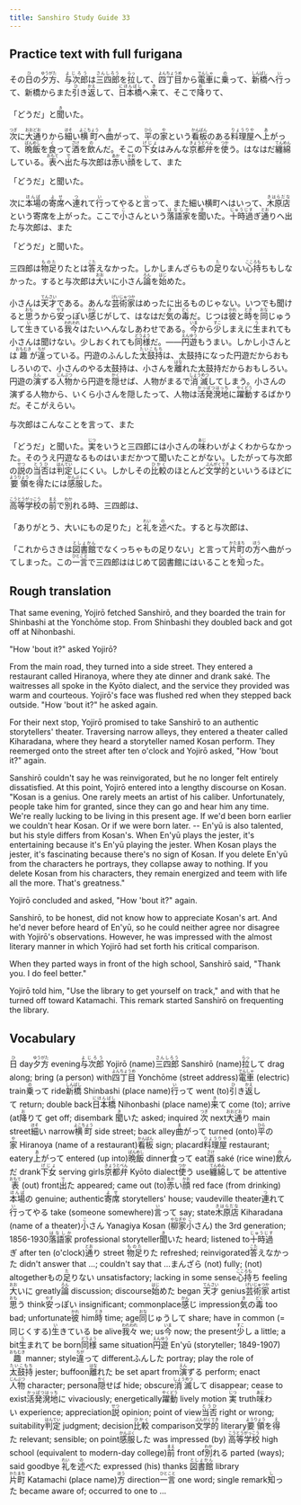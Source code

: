 ```yaml
---
title: Sanshiro Study Guide 33
---
```


## Practice text with full furigana

<p>
その<ruby><rb>日</rb><rt>ひ</rt></ruby>の<ruby><rb>夕方</rb><rt>ゆうがた</rt></ruby>、<ruby><rb>与次郎</rb><rt>よじろう</rt></ruby>は<ruby><rb>三四郎</rb><rt>さんしろう</rt></ruby>を<ruby><rb>拉</rb><rt>らっ</rt></ruby>して、<ruby><rb>四丁目</rb><rt>よんちょうめ</rt></ruby>から<ruby><rb>電車</rb><rt>でんしゃ</rt></ruby>に<ruby><rb>乗</rb><rt>の</rt></ruby>って、<ruby><rb>新橋</rb><rt>しんばし</rt></ruby>へ<ruby><rb>行</rb><rt>い</rt></ruby>って、新橋からまた<ruby><rb>引</rb><rt>ひ</rt></ruby>き<ruby><rb>返</rb><rt>かえ</rt></ruby>して、<ruby><rb>日本橋</rb><rt>にほんばし</rt></ruby>へ<ruby><rb>来</rb><rt>き</rt></ruby>て、そこで<ruby><rb>降</rb><rt>お</rt></ruby>りて、
</p>

<p>
「どうだ」と<ruby><rb>聞</rb><rt>き</rt></ruby>いた。
</p>

<p>
<ruby><rb>次</rb><rt>つぎ</rt></ruby>に<ruby><rb>大通</rb><rt>おおどお</rt></ruby>りから<ruby><rb>細</rb><rt>ほそ</rt></ruby>い<ruby><rb>横町</rb><rt>よこちょう</rt></ruby>へ<ruby><rb>曲</rb><rt>ま</rt></ruby>がって、<ruby><rb>平</rb><rt>ひら</rt></ruby>の<ruby><rb>家</rb><rt>や</rt></ruby>という<ruby><rb>看板</rb><rt>かんばん</rt></ruby>のある<ruby><rb>料理屋</rb><rt>りょうりや</rt></ruby>へ<ruby><rb>上</rb><rt>あ</rt></ruby>がって、<ruby><rb>晩飯</rb><rt>ばんめし</rt></ruby>を<ruby><rb>食</rb><rt>く</rt></ruby>って<ruby><rb>酒</rb><rt>さけ</rt></ruby>を<ruby><rb>飲</rb><rt>の</rt></ruby>んだ。そこの<ruby><rb>下女</rb><rt>げじょ</rt></ruby>はみんな<ruby><rb>京都弁</rb><rt>きょうとべん</rt></ruby>を<ruby><rb>使</rb><rt>つか</rt></ruby>う。はなはだ<ruby><rb>纏綿</rb><rt>てんめん</rt></ruby>している。<ruby><rb>表</rb><rt>おもて</rt></ruby>へ<ruby><rb>出</rb><rt>で</rt></ruby>た与次郎は<ruby><rb>赤</rb><rt>あか</rt></ruby>い<ruby><rb>顔</rb><rt>かお</rt></ruby>をして、また
</p>

「どうだ」と聞いた。

<p>
次に<ruby><rb>本場</rb><rt>ほんば</rt></ruby>の<ruby><rb>寄席</rb><rt>よせ</rt></ruby>へ<ruby><rb>連</rb><rt>つ</rt></ruby>れて<ruby><rb>行</rb><rt>い</rt></ruby>ってやると<ruby><rb>言</rb><rt>い</rt></ruby>って、また細い横町へはいって、<ruby><rb>木原店</rb><rt>きはらだな</rt></ruby>という寄席を上がった。ここで<ruby><rb>小</rb><rt>こ</rt></ruby>さんという<ruby><rb>落語家</rb><rt>はなしか</rt></ruby>を<ruby><rb>聞</rb><rt>き</rt></ruby>いた。<ruby><rb>十時過</rb><rt>じゅうじす</rt></ruby>ぎ<ruby><rb>通</rb><rt>とお</rt></ruby>りへ出た与次郎は、また
</p>

「どうだ」と聞いた。

<p>
三四郎は<ruby><rb>物足</rb><rt>ものた</rt></ruby>りたとは<ruby><rb>答</rb><rt>こた</rt></ruby>えなかった。しかしまんざらもの<ruby><rb>足</rb><rt>た</rt></ruby>りない<ruby><rb>心持</rb><rt>こころも</rt></ruby>ちもしなかった。すると与次郎は<ruby><rb>大</rb><rt>おお</rt></ruby>いに小さん<ruby><rb>論</rb><rt>ろん</rt></ruby>を<ruby><rb>始</rb><rt>はじ</rt></ruby>めた。
</p>

<p>
小さんは<ruby><rb>天才</rb><rt>てんさい</rt></ruby>である。あんな<ruby><rb>芸術家</rb><rt>げいじゅつか</rt></ruby>はめったに出るものじゃない。いつでも聞けると<ruby><rb>思</rb><rt>おも</rt></ruby>うから<ruby><rb>安</rb><rt>やす</rt></ruby>っぽい<ruby><rb>感</rb><rt>かん</rt></ruby>じがして、はなはだ<ruby><rb>気</rb><rt>き</rt></ruby>の<ruby><rb>毒</rb><rt>どく</rt></ruby>だ。じつは<ruby><rb>彼</rb><rt>かれ</rt></ruby>と<ruby><rb>時</rb><rt>とき</rt></ruby>を<ruby><rb>同</rb><rt>おな</rt></ruby>じゅうして<ruby><rb>生</rb><rt>い</rt></ruby>きている<ruby><rb>我々</rb><rt>われわれ</rt></ruby>はたいへんなしあわせである。<ruby><rb>今</rb><rt>いま</rt></ruby>から<ruby><rb>少</rb><rt>すこ</rt></ruby>しまえに<ruby><rb>生</rb><rt>う</rt></ruby>まれても小さんは聞けない。少しおくれても<ruby><rb>同様</rb><rt>どうよう</rt></ruby>だ。――<ruby><rb>円遊</rb><rt>えんゆう</rt></ruby>もうまい。しかし小さんとは<ruby><rb>趣</rb><rt>おもむき</rt></ruby>が<ruby><rb>違</rb><rt>ちが</rt></ruby>っている。円遊のふんした<ruby><rb>太鼓持</rb><rt>たいこもち</rt></ruby>は、太鼓持になった円遊だからおもしろいので、小さんのやる太鼓持は、小さんを<ruby><rb>離</rb><rt>はな</rt></ruby>れた太鼓持だからおもしろい。円遊の<ruby><rb>演</rb><rt>えん</rt></ruby>ずる<ruby><rb>人物</rb><rt>じんぶつ</rt></ruby>から円遊を<ruby><rb>隠</rb><rt>かく</rt></ruby>せば、人物がまるで<ruby><rb>消滅</rb><rt>しょうめつ</rt></ruby>してしまう。小さんの演ずる人物から、いくら小さんを隠したって、人物は<ruby><rb>活発溌地</rb><rt>かっぱつはっち</rt></ruby>に<ruby><rb>躍動</rb><rt>やくどう</rt></ruby>するばかりだ。そこがえらい。
</p>

与次郎はこんなことを言って、また

<p>
「どうだ」と聞いた。<ruby><rb>実</rb><rt>じつ</rt></ruby>をいうと三四郎には小さんの<ruby><rb>味</rb><rt>あじ</rt></ruby>わいがよくわからなかった。そのうえ円遊なるものはいまだかつて聞いたことがない。したがって与次郎の<ruby><rb>説</rb><rt>せつ</rt></ruby>の<ruby><rb>当否</rb><rt>とうひ</rt></ruby>は<ruby><rb>判定</rb><rt>はんてい</rt></ruby>しにくい。しかしその<ruby><rb>比較</rb><rt>ひかく</rt></ruby>のほとんど<ruby><rb>文学的</rb><rt>ぶんがくてき</rt></ruby>といいうるほどに<ruby><rb>要領</rb><rt>ようりょう</rt></ruby>を<ruby><rb>得</rb><rt>え</rt></ruby>たには<ruby><rb>感服</rb><rt>かんぷく</rt></ruby>した。
</p>

<p>
<ruby><rb>高等学校</rb><rt>こうとうがっこう</rt></ruby>の<ruby><rb>前</rb><rt>まえ</rt></ruby>で<ruby><rb>別</rb><rt>わか</rt></ruby>れる時、三四郎は、
</p>

<p>
「ありがとう、大いにもの足りた」と<ruby><rb>礼</rb><rt>れい</rt></ruby>を<ruby><rb>述</rb><rt>の</rt></ruby>べた。すると与次郎は、
</p>

<p>
「これからさきは<ruby><rb>図書館</rb><rt>としょかん</rt></ruby>でなくっちゃもの足りない」と言って<ruby><rb>片町</rb><rt>かたまち</rt></ruby>の<ruby><rb>方</rb><rt>ほう</rt></ruby>へ曲がってしまった。この<ruby><rb>一言</rb><rt>ひとこと</rt></ruby>で三四郎ははじめて図書館にはいることを<ruby><rb>知</rb><rt>し</rt></ruby>った。
</p>


## Rough translation

That same evening, Yojirō fetched Sanshirō, and they boarded the train for Shinbashi at the Yonchōme stop. From Shinbashi they doubled back and got off at Nihonbashi.

"How 'bout it?" asked Yojirō?

From the main road, they turned into a side street. They entered a restaurant called Hiranoya, where they ate dinner and drank saké. The waitresses all spoke in the Kyōto dialect, and the service they provided was warm and courteous. Yojirō's face was flushed red when they stepped back outside. "How 'bout it?" he asked again.

For their next stop, Yojirō promised to take Sanshirō to an authentic storytellers' theater. Traversing narrow alleys, they entered a theater called Kiharadana, where they heard a storyteller named Kosan perform. They reemerged onto the street after ten o'clock and Yojirō asked, "How 'bout it?" again.

Sanshirō couldn't say he was reinvigorated, but he no longer felt entirely dissatisfied. At this point, Yojirō entered into a lengthy discourse on Kosan. "Kosan is a genius. One rarely meets an artist of his caliber. Unfortunately, people take him for granted, since they can go and hear him any time. We're really lucking to be living in this present age. If we'd been born earlier we couldn't hear Kosan. Or if we were born later. -- En'yū is also talented, but his style differs from Kosan's. When En'yū plays the jester, it's entertaining because it's En'yū playing the jester. When Kosan plays the jester, it's fascinating because there's no sign of Kosan. If you delete En'yū from the characters he portrays, they collapse away to nothing. If you delete Kosan from his characters, they remain energized and teem with life all the more. That's greatness."

Yojirō concluded and asked, "How 'bout it?" again.

Sanshirō, to be honest, did not know how to appreciate Kosan's art. And he'd never before heard of En'yū, so he could neither agree nor disagree with Yojirō's observations. However, he was impressed with the almost literary manner in which Yojirō had set forth his critical comparison.

When they parted ways in front of the high school, Sanshirō said, "Thank you. I do feel better."

Yojirō told him, "Use the library to get yourself on track," and with that he turned off toward Katamachi. This remark started Sanshirō on frequenting the library.            


## Vocabulary

<p>
<span class="vocabstudy"><ruby><rb>日</rb><rt>ひ</rt></ruby>&nbsp;day</span><span class="vocabstudy"><ruby><rb>夕方</rb><rt>ゆうがた</rt></ruby>&nbsp;evening</span><span class="vocabstudy"><ruby><rb>与次郎</rb><rt>よじろう</rt></ruby>&nbsp;Yojirō (name)</span><span class="vocabstudy"><ruby><rb>三四郎</rb><rt>さんしろう</rt></ruby>&nbsp;Sanshirō (name)</span><span class="vocabstudy"><ruby><rb>拉</rb><rt>らっ</rt></ruby>して&nbsp;drag along; bring (a person) with</span><span class="vocabstudy"><ruby><rb>四丁目</rb><rt>よんちょうめ</rt></ruby>&nbsp;Yonchōme (street address)</span><span class="vocabstudy"><ruby><rb>電車</rb><rt>でんしゃ</rt></ruby>&nbsp;(electric) train</span><span class="vocabstudy"><ruby><rb>乗</rb><rt>の</rt></ruby>って&nbsp;ride</span><span class="vocabstudy"><ruby><rb>新橋</rb><rt>しんばし</rt></ruby>&nbsp;Shinbashi (place name)</span><span class="vocabstudy"><ruby><rb>行</rb><rt>い</rt></ruby>って&nbsp;went (to)</span><span class="vocabstudy"><ruby><rb>引</rb><rt>ひ</rt></ruby>き<ruby><rb>返</rb><rt>かえ</rt></ruby>して&nbsp;return; double back</span><span class="vocabstudy"><ruby><rb>日本橋</rb><rt>にほんばし</rt></ruby>&nbsp;Nihonbashi (place name)</span><span class="vocabstudy"><ruby><rb>来</rb><rt>き</rt></ruby>て&nbsp;come (to); arrive (at</span><span class="vocabstudy"><ruby><rb>降</rb><rt>お</rt></ruby>りて&nbsp;get off; disembark</span>
<span class="vocabstudy"><ruby><rb>聞</rb><rt>き</rt></ruby>いた&nbsp;asked; inquired</span>
<span class="vocabstudy"><ruby><rb>次</rb><rt>つぎ</rt></ruby>&nbsp;next</span><span class="vocabstudy"><ruby><rb>大通</rb><rt>おおどお</rt></ruby>り&nbsp;main street</span><span class="vocabstudy"><ruby><rb>細</rb><rt>ほそ</rt></ruby>い&nbsp;narrow</span><span class="vocabstudy"><ruby><rb>横町</rb><rt>よこちょう</rt></ruby>&nbsp;side street; back alley</span><span class="vocabstudy"><ruby><rb>曲</rb><rt>ま</rt></ruby>がって&nbsp;turned (onto)</span><span class="vocabstudy"><ruby><rb>平</rb><rt>ひら</rt></ruby>の<ruby><rb>家</rb><rt>や</rt></ruby>&nbsp;Hiranoya (name of a restaurant)</span><span class="vocabstudy"><ruby><rb>看板</rb><rt>かんばん</rt></ruby>&nbsp;sign; placard</span><span class="vocabstudy"><ruby><rb>料理屋</rb><rt>りょうりや</rt></ruby>&nbsp;restaurant; eatery</span><span class="vocabstudy"><ruby><rb>上</rb><rt>あ</rt></ruby>がって&nbsp;entered (up into)</span><span class="vocabstudy"><ruby><rb>晩飯</rb><rt>ばんめし</rt></ruby>&nbsp;dinner</span><span class="vocabstudy"><ruby><rb>食</rb><rt>く</rt></ruby>って&nbsp;eat</span><span class="vocabstudy"><ruby><rb>酒</rb><rt>さけ</rt></ruby>&nbsp;saké (rice wine)</span><span class="vocabstudy"><ruby><rb>飲</rb><rt>の</rt></ruby>んだ&nbsp;drank</span><span class="vocabstudy"><ruby><rb>下女</rb><rt>げじょ</rt></ruby>&nbsp;serving girls</span><span class="vocabstudy"><ruby><rb>京都弁</rb><rt>きょうとべん</rt></ruby>&nbsp;Kyōto dialect</span><span class="vocabstudy"><ruby><rb>使</rb><rt>つか</rt></ruby>う&nbsp;use</span><span class="vocabstudy"><ruby><rb>纏綿</rb><rt>てんめん</rt></ruby>して&nbsp;be attentive</span><span class="vocabstudy"><ruby><rb>表</rb><rt>おもて</rt></ruby>&nbsp;(out) front</span><span class="vocabstudy"><ruby><rb>出</rb><rt>で</rt></ruby>た&nbsp;appeared; came out (to)</span><span class="vocabstudy"><ruby><rb>赤</rb><rt>あか</rt></ruby>い<ruby><rb>顔</rb><rt>かお</rt></ruby>&nbsp;red face (from drinking)</span>
<span class="vocabstudy"><ruby><rb>本場</rb><rt>ほんば</rt></ruby>の&nbsp;genuine; authentic</span><span class="vocabstudy"><ruby><rb>寄席</rb><rt>よせ</rt></ruby>&nbsp;storytellers' house; vaudeville theater</span><span class="vocabstudy"><ruby><rb>連</rb><rt>つ</rt></ruby>れて<ruby><rb>行</rb><rt>い</rt></ruby>ってやる&nbsp;take (someone somewhere)</span><span class="vocabstudy"><ruby><rb>言</rb><rt>い</rt></ruby>って&nbsp;say; state</span><span class="vocabstudy"><ruby><rb>木原店</rb><rt>きはらだな</rt></ruby>&nbsp;Kiharadana (name of a theater)</span><span class="vocabstudy"><ruby><rb>小</rb><rt>こ</rt></ruby>さん&nbsp;Yanagiya Kosan (<ruby><rb>柳家</rb><rt>やなぎや</rt></ruby><ruby><rb>小</rb><rt>こ</rt></ruby>さん) the 3rd generation; 1856-1930</span><span class="vocabstudy"><ruby><rb>落語家</rb><rt>はなしか</rt></ruby>&nbsp;professional storyteller</span><span class="vocabstudy"><ruby><rb>聞</rb><rt>き</rt></ruby>いた&nbsp;heard; listened to</span><span class="vocabstudy"><ruby><rb>十時過</rb><rt>じゅうじす</rt></ruby>ぎ&nbsp;after ten (o'clock)</span><span class="vocabstudy"><ruby><rb>通</rb><rt>とお</rt></ruby>り&nbsp;street</span>
<span class="vocabstudy"><ruby><rb>物足</rb><rt>ものた</rt></ruby>りた&nbsp;refreshed; reinvigorated</span><span class="vocabstudy"><ruby><rb>答</rb><rt>こた</rt></ruby>えなかった&nbsp;didn't answer that ...; couldn't say that ...</span><span class="vocabstudy">まんざら&nbsp;(not) fully; (not) altogether</span><span class="vocabstudy">もの<ruby><rb>足</rb><rt>た</rt></ruby>りない&nbsp;unsatisfactory; lacking in some sense</span><span class="vocabstudy"><ruby><rb>心持</rb><rt>こころも</rt></ruby>ち&nbsp;feeling</span><span class="vocabstudy"><ruby><rb>大</rb><rt>おお</rt></ruby>いに&nbsp;greatly</span><span class="vocabstudy"><ruby><rb>論</rb><rt>ろん</rt></ruby>&nbsp;discussion; discourse</span><span class="vocabstudy"><ruby><rb>始</rb><rt>はじ</rt></ruby>めた&nbsp;began</span>
<span class="vocabstudy"><ruby><rb>天才</rb><rt>てんさい</rt></ruby>&nbsp;genius</span><span class="vocabstudy"><ruby><rb>芸術家</rb><rt>げいじゅつか</rt></ruby>&nbsp;artist</span><span class="vocabstudy"><ruby><rb>思</rb><rt>おも</rt></ruby>う&nbsp;think</span><span class="vocabstudy"><ruby><rb>安</rb><rt>やす</rt></ruby>っぽい&nbsp;insignificant; commonplace</span><span class="vocabstudy"><ruby><rb>感</rb><rt>かん</rt></ruby>じ&nbsp;impression</span><span class="vocabstudy"><ruby><rb>気</rb><rt>き</rt></ruby>の<ruby><rb>毒</rb><rt>どく</rt></ruby>&nbsp;too bad; unfortunate</span><span class="vocabstudy"><ruby><rb>彼</rb><rt>かれ</rt></ruby>&nbsp;him</span><span class="vocabstudy"><ruby><rb>時</rb><rt>とき</rt></ruby>&nbsp;time; age</span><span class="vocabstudy"><ruby><rb>同</rb><rt>おな</rt></ruby>じゅうして&nbsp;share; have in common (= 同じくする)</span><span class="vocabstudy"><ruby><rb>生</rb><rt>い</rt></ruby>きている&nbsp;be alive</span><span class="vocabstudy"><ruby><rb>我々</rb><rt>われわれ</rt></ruby>&nbsp;we; us</span><span class="vocabstudy"><ruby><rb>今</rb><rt>いま</rt></ruby>&nbsp;now; the present</span><span class="vocabstudy"><ruby><rb>少</rb><rt>すこ</rt></ruby>し&nbsp;a little; a bit</span><span class="vocabstudy"><ruby><rb>生</rb><rt>う</rt></ruby>まれて&nbsp;be born</span><span class="vocabstudy"><ruby><rb>同様</rb><rt>どうよう</rt></ruby>&nbsp;same situation</span><span class="vocabstudy"><ruby><rb>円遊</rb><rt>えんゆう</rt></ruby>&nbsp;En'yū (storyteller; 1849-1907)</span><span class="vocabstudy"><ruby><rb>趣</rb><rt>おもむき</rt></ruby>&nbsp;manner; style</span><span class="vocabstudy"><ruby><rb>違</rb><rt>ちが</rt></ruby>って&nbsp;different</span><span class="vocabstudy">ふんした&nbsp;portray; play the role of</span><span class="vocabstudy"><ruby><rb>太鼓持</rb><rt>たいこもち</rt></ruby>&nbsp;jester; buffoon</span><span class="vocabstudy"><ruby><rb>離</rb><rt>はな</rt></ruby>れた&nbsp;be set apart from</span><span class="vocabstudy"><ruby><rb>演</rb><rt>えん</rt></ruby>ずる&nbsp;perform; enact</span><span class="vocabstudy"><ruby><rb>人物</rb><rt>じんぶつ</rt></ruby>&nbsp;character; persona</span><span class="vocabstudy"><ruby><rb>隠</rb><rt>かく</rt></ruby>せば&nbsp;hide; obscure</span><span class="vocabstudy"><ruby><rb>消滅</rb><rt>しょうめつ</rt></ruby>して&nbsp;disappear; cease to exist</span><span class="vocabstudy"><ruby><rb>活発溌地</rb><rt>かっぱつはっち</rt></ruby>に&nbsp;vivaciously; energetically</span><span class="vocabstudy"><ruby><rb>躍動</rb><rt>やくどう</rt></ruby>&nbsp;lively motion</span>
<span class="vocabstudy"><ruby><rb>実</rb><rt>じつ</rt></ruby>&nbsp;truth</span><span class="vocabstudy"><ruby><rb>味</rb><rt>あじ</rt></ruby>わい&nbsp;experience; appreciation</span><span class="vocabstudy"><ruby><rb>説</rb><rt>せつ</rt></ruby>&nbsp;opinion; point of view</span><span class="vocabstudy"><ruby><rb>当否</rb><rt>とうひ</rt></ruby>&nbsp;right or wrong; suitability</span><span class="vocabstudy"><ruby><rb>判定</rb><rt>はんてい</rt></ruby>&nbsp;judgment; decision</span><span class="vocabstudy"><ruby><rb>比較</rb><rt>ひかく</rt></ruby>&nbsp;comparison</span><span class="vocabstudy"><ruby><rb>文学的</rb><rt>ぶんがくてき</rt></ruby>&nbsp;literary</span><span class="vocabstudy"><ruby><rb>要領</rb><rt>ようりょう</rt></ruby>を<ruby><rb>得</rb><rt>え</rt></ruby>た&nbsp;relevant; sensible; on point</span><span class="vocabstudy"><ruby><rb>感服</rb><rt>かんぷく</rt></ruby>した&nbsp;was impressed (by)</span>
<span class="vocabstudy"><ruby><rb>高等学校</rb><rt>こうとうがっこう</rt></ruby>&nbsp;high school (equivalent to modern-day college)</span><span class="vocabstudy"><ruby><rb>前</rb><rt>まえ</rt></ruby>&nbsp;front of</span><span class="vocabstudy"><ruby><rb>別</rb><rt>わか</rt></ruby>れる&nbsp;parted (ways); said goodbye</span>
<span class="vocabstudy"><ruby><rb>礼</rb><rt>れい</rt></ruby>を<ruby><rb>述</rb><rt>の</rt></ruby>べた&nbsp;expressed (his) thanks</span>
<span class="vocabstudy"><ruby><rb>図書館</rb><rt>としょかん</rt></ruby>&nbsp;library</span><span class="vocabstudy"><ruby><rb>片町</rb><rt>かたまち</rt></ruby>&nbsp;Katamachi (place name)</span><span class="vocabstudy"><ruby><rb>方</rb><rt>ほう</rt></ruby>&nbsp;direction</span><span class="vocabstudy"><ruby><rb>一言</rb><rt>ひとこと</rt></ruby>&nbsp;one word; single remark</span><span class="vocabstudy"><ruby><rb>知</rb><rt>し</rt></ruby>った&nbsp;became aware of; occurred to one to ...</span>
</p>
